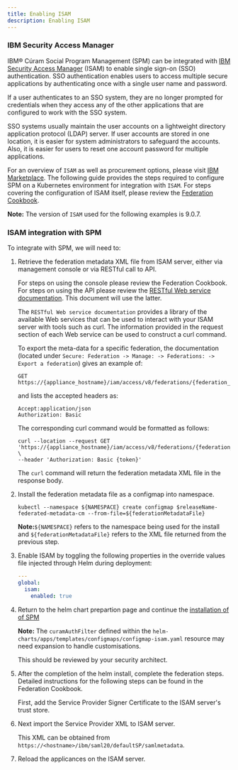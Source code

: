 ```yaml
---
title: Enabling ISAM
description: Enabling ISAM
---
```


### IBM Security Access Manager

IBM® Cúram Social Program Management (SPM) can be integrated with [IBM Security Access Manager](https://www.ibm.com/ie-en/marketplace/access-management/details) (ISAM) to enable single sign-on (SSO) authentication.
SSO authentication enables users to access multiple secure applications by authenticating once with a single user name and password.

If a user authenticates to an SSO system, they are no longer prompted for credentials when they access any of the other applications that are configured to work with the SSO system.

SSO systems usually maintain the user accounts on a lightweight directory application protocol (LDAP) server. If user accounts are stored in one location, it is easier for system administrators to safeguard the accounts.
Also, it is easier for users to reset one account password for multiple applications.

For an overview of `ISAM` as well as procurement options, please visit [IBM Marketplace](https://www.ibm.com/ie-en/marketplace/access-management).
The following guide provides the steps required to configure SPM on a Kubernetes environment for integration with `ISAM`.
For steps covering the configuration of ISAM itself, please review the [Federation Cookbook](https://community.ibm.com/community/user/security/viewdocument/access-manager-federation-cookbook-1?CommunityKey=e7c36119-46d7-42f2-97a9-b44f0cc89c6d&tab=librarydocuments).

**Note:** The version of `ISAM` used for the following examples is 9.0.7.

### ISAM integration with SPM

To integrate with SPM, we will need to:

1. Retrieve the federation metadata XML file from ISAM server, either via management console or via RESTful call to API.

    For steps on using the console please review the Federation Cookbook.
    For steps on using the API please review the [RESTful Web service documentation](https://www.ibm.com/support/knowledgecenter/SSPREK_9.0.7/com.ibm.isam.doc/develop/rapi/index.html).
    This document will use the latter.

    The `RESTful Web service documentation` provides a library of the available Web services that can be used to interact with your ISAM server with tools such as curl.
    The information provided in the request section of each Web service can be used to construct a curl command.

    To export the meta-data for a specific federation, the documentation (located under `Secure: Federation -> Manage: -> Federations: -> Export a federation`) gives an example of:

    ```
    GET https://{appliance_hostname}/iam/access/v8/federations/{federation_id}/metadata
    ```

    and lists the accepted headers as:

    ```
    Accept:application/json
    Authorization: Basic
    ```

    The corresponding curl command would be formatted as follows:

    ```
    curl --location --request GET 'https://{appliance_hostname}/iam/access/v8/federations/{federation_id}/metadata' \
    --header 'Authorization: Basic {token}'
    ```

    The `curl` command will return the federation metadata XML file in the response body.

2. Install the federation metadata file as a configmap into namespace.

    ```
    kubectl --namespace ${NAMESPACE} create configmap $releaseName-federated-metadata-cm --from-file=${federationMetadataFile}
    ```

    <InlineNotification>

    **Note:**`${NAMESPACE}` refers to the namespace being used for the install and `${federationMetadataFile}` refers to the XML file returned from the previous step.

    </InlineNotification>

3. Enable ISAM by toggling the following properties in the override values file injected through Helm during deployment:

    ```yaml path=apps-values.yaml
    ---
    global:
      isam:
        enabled: true
    ```

4. Return to the helm chart prepartion page and continue the [installation of of SPM](/deployment/hc_preparation)

    <InlineNotification>

    **Note:** The `curamAuthFilter` defined within the `helm-charts/apps/templates/configmaps/configmap-isam.yaml` resource may need expansion to handle customisations.

    This should be reviewed by your security architect.

    </InlineNotification>

5. After the completion of the helm install, complete the federation steps.
Detailed instructions for the following steps can be found in the Federation Cookbook.

    First, add the Service Provider Signer Certificate to the ISAM server's trust store.

6. Next import the Service Provider XML to ISAM server.

    This XML can be obtained from `https://<hostname>/ibm/saml20/defaultSP/samlmetadata`.

7. Reload the applicances on the ISAM server.
